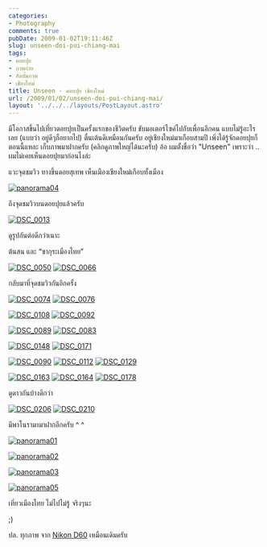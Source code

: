 ```yaml
---
categories:
- Photography
comments: true
pubDate: 2009-01-02T19:11:46Z
slug: unseen-doi-pui-chiang-mai
tags:
- ดอยปุย
- ภาพถ่าย
- อัลบั้มภาพ
- เชียงใหม่
title: Unseen - ดอยปุย เชียงใหม่
url: /2009/01/02/unseen-doi-pui-chiang-mai/
layout: '../../../layouts/PostLayout.astro'
---
```


มีโอกาสขึ้นไปเที่ยวดอยปุยเป็นครั้งแรกของชีวิตครับ ขับมอเตอร์ไซค์ไปกับเพื่อนอีกคน แบบไม่รู้อะไรเลย (แบบว่า อยู่ดีๆก็อยากไป) ตื่นเต้นดีเหมือนกันครับ อยู่เชียงใหม่มาเกือบสามปี เพิ่งได้รู้จักดอยปุยก็ตอนนี้แหละ เก็บภาพมาฝากครับ (คลิกดูภาพใหญ่ได้นะครับ) อ้อ ผมตั้งชื่อว่า "Unseen" เพราะว่า .. ผมไม่เคยเห็นดอยปุยมาก่อนไงล่ะ



แวะจุดชมวิว ทางขึ้นดอยสุเทพ เห็นเมืองเชียงใหม่เกือบทั้งเมือง



[![panorama04](https://armno.in.th/wp-content/uploads/2009/01/panorama04-thumb.jpg)](https://armno.in.th/wp-content/uploads/2009/01/panorama04.jpg)



ถึงจุดชมวิวบนดอยปุยแล้วครับ



[![DSC_0013](https://armno.in.th/wp-content/uploads/2009/01/dsc-0013-thumb.jpg)](https://armno.in.th/wp-content/uploads/2009/01/dsc-0013.jpg)



ดูรูปกันต่อดีกว่าเนาะ



ต้นสน และ “ซากุระเมืองไทย”



[![DSC_0050](https://armno.in.th/wp-content/uploads/2009/01/dsc-0050-thumb.jpg)](https://armno.in.th/wp-content/uploads/2009/01/dsc-0050.jpg) [![DSC_0066](https://armno.in.th/wp-content/uploads/2009/01/dsc-0066-thumb.jpg)](https://armno.in.th/wp-content/uploads/2009/01/dsc-0066.jpg)



กลับมาที่จุดชมวิวกันอีกครั้ง



[![DSC_0074](https://armno.in.th/wp-content/uploads/2009/01/dsc-0074-thumb.jpg)](https://armno.in.th/wp-content/uploads/2009/01/dsc-0074.jpg) [![DSC_0076](https://armno.in.th/wp-content/uploads/2009/01/dsc-0076-thumb.jpg)](https://armno.in.th/wp-content/uploads/2009/01/dsc-0076.jpg)



[![DSC_0108](https://armno.in.th/wp-content/uploads/2009/01/dsc-0108-thumb.jpg)](https://armno.in.th/wp-content/uploads/2009/01/dsc-0108.jpg) [![DSC_0092](https://armno.in.th/wp-content/uploads/2009/01/dsc-0092-thumb.jpg)](https://armno.in.th/wp-content/uploads/2009/01/dsc-0092.jpg)



[![DSC_0089](https://armno.in.th/wp-content/uploads/2009/01/dsc-0089-thumb.jpg)](https://armno.in.th/wp-content/uploads/2009/01/dsc-0089.jpg) [![DSC_0083](https://armno.in.th/wp-content/uploads/2009/01/dsc-0083-thumb.jpg)](https://armno.in.th/wp-content/uploads/2009/01/dsc-0083.jpg)



[![DSC_0148](https://armno.in.th/wp-content/uploads/2009/01/dsc-0148-thumb.jpg)](https://armno.in.th/wp-content/uploads/2009/01/dsc-0148.jpg) [![DSC_0171](https://armno.in.th/wp-content/uploads/2009/01/dsc-0171-thumb.jpg)](https://armno.in.th/wp-content/uploads/2009/01/dsc-0171.jpg)



[![DSC_0090](https://armno.in.th/wp-content/uploads/2009/01/dsc-0090-thumb.jpg)](https://armno.in.th/wp-content/uploads/2009/01/dsc-0090.jpg) [![DSC_0112](https://armno.in.th/wp-content/uploads/2009/01/dsc-0112-thumb.jpg)](https://armno.in.th/wp-content/uploads/2009/01/dsc-0112.jpg) [![DSC_0129](https://armno.in.th/wp-content/uploads/2009/01/dsc-0129-thumb.jpg)](https://armno.in.th/wp-content/uploads/2009/01/dsc-0129.jpg)



[![DSC_0163](https://armno.in.th/wp-content/uploads/2009/01/dsc-0163-thumb.jpg)](https://armno.in.th/wp-content/uploads/2009/01/dsc-0163.jpg) [![DSC_0164](https://armno.in.th/wp-content/uploads/2009/01/dsc-0164-thumb.jpg)](https://armno.in.th/wp-content/uploads/2009/01/dsc-0164.jpg) [![DSC_0178](https://armno.in.th/wp-content/uploads/2009/01/dsc-0178-thumb.jpg)](https://armno.in.th/wp-content/uploads/2009/01/dsc-0178.jpg)



ดูดาวกันบ้างดีกว่า



[![DSC_0206](https://armno.in.th/wp-content/uploads/2009/01/dsc-0206-thumb.jpg)](https://armno.in.th/wp-content/uploads/2009/01/dsc-0206.jpg) [![DSC_0210](https://armno.in.th/wp-content/uploads/2009/01/dsc-0210-thumb.jpg)](https://armno.in.th/wp-content/uploads/2009/01/dsc-0210.jpg)

















































มีพาโนรามามาฝากอีกครับ ^ ^



[![panorama01](https://armno.in.th/wp-content/uploads/2009/01/panorama01-thumb.jpg)](https://armno.in.th/wp-content/uploads/2009/01/panorama01.jpg)



[![panorama02](https://armno.in.th/wp-content/uploads/2009/01/panorama02-thumb.jpg)](https://armno.in.th/wp-content/uploads/2009/01/panorama02.jpg)



[![panorama03](https://armno.in.th/wp-content/uploads/2009/01/panorama03-thumb.jpg)](https://armno.in.th/wp-content/uploads/2009/01/panorama03.jpg)



[![panorama05](https://armno.in.th/wp-content/uploads/2009/01/panorama05-thumb.jpg)](https://armno.in.th/wp-content/uploads/2009/01/panorama05.jpg)



เที่ยวเมืองไทย ไม่ไปไม่รู้ จริงๆนะ



;)



ปล. ทุกภาพ จาก [Nikon D60](https://armno.in.th/content/nikon-d60) เหมือนเดิมครับ

